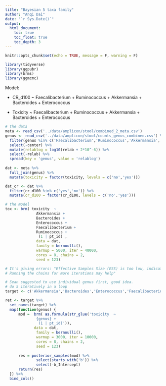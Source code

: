 ```yaml
---
title: "Bayesian 5 taxa family"
author: "Anqi Dai"
date: "`r Sys.Date()`"
output:
  html_document:
    toc: true
    toc_float: true
    toc_depth: 3 
---
```


```r
knitr::opts_chunk$set(echo = TRUE, message = F, warning = F)
```

```r
library(tidyverse)
library(ggpubr)
library(brms)   
library(ggmcmc)
```

Model:

- CR_d100 ~ Faecalibacterium + Ruminococcus + Akkermansia + Bacteroides + Enterococcus

- Toxicity ~ Faecalibacterium + Ruminococcus + Akkermansia + Bacteroides + Enterococcus

```r
# the data
meta <- read_csv('../data/amplicon/stool/combined_2_meta.csv')
genus <- read_csv('../data/amplicon/stool/counts_genus_combined.csv') %>% 
  filter(genus %in% c('Faecalibacterium','Ruminococcus','Akkermansia','Bacteroides','Enterococcus')) %>% 
  select(-center) %>% 
  mutate(relablog = log10(relab + 2*10^-6)) %>% 
  select(-relab) %>% 
  spread(key = 'genus', value = 'relablog') 
     
dat <- meta %>% 
  full_join(genus) %>% 
  mutate(toxicity = factor(toxicity, levels = c('no','yes')))

dat_cr <- dat %>% 
  filter(cr_d100 %in% c('yes','no')) %>% 
  mutate(cr_d100 = factor(cr_d100, levels = c('no','yes')))
```

```r
# the model 
tox <- brm( toxicity  ~ 
              Akkermansia +
              Bacteroides +
              Enterococcus +
              Faecalibacterium +
              Ruminococcus +
               (1 | pt_id) ,  
              data = dat, 
              family = bernoulli(), 
              warmup = 5000, iter = 40000, 
              cores = 8, chains = 2, 
              seed = 123)  

# It's giving errors: "Effective Samples Size (ESS) is too low, indicating posterior means and medians may be unreliable.
# Running the chains for more iterations may help"
```

```r
# Sean suggested to use individual genus first, good idea. 
# do 5 iteratively in a loop
target <- c('Akkermansia','Bacteroides','Enterococcus','Faecalibacterium','Ruminococcus')

ret <- target %>% 
  set_names(target) %>% 
  map(function(genus) {
      mod =  brm( as.formula(str_glue('toxicity  ~ 
              {genus} +
               (1 | pt_id)')),  
             data = dat, 
              family = bernoulli(), 
              warmup = 3000, iter = 10000, 
              cores = 8, chains = 2, 
              seed = 123) 
      
      res = posterior_samples(mod) %>% 
              select(starts_with('b')) %>% 
              select(-b_Intercept)
      return(res)
  }) %>% 
  bind_cols()


  
```